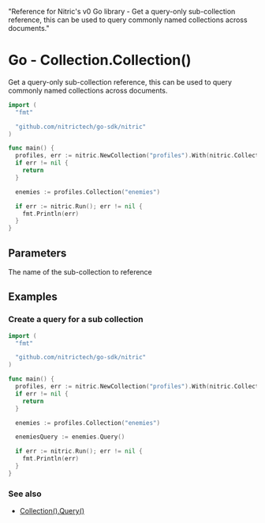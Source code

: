   "Reference for Nitric's v0 Go library - Get a query-only sub-collection reference, this can be used to query commonly named collections across documents."

# Go - Collection.Collection()

Get a query-only sub-collection reference, this can be used to query commonly named collections across documents.

```go
import (
  "fmt"

  "github.com/nitrictech/go-sdk/nitric"
)

func main() {
  profiles, err := nitric.NewCollection("profiles").With(nitric.CollectionReading)
  if err != nil {
    return
  }

  enemies := profiles.Collection("enemies")

  if err := nitric.Run(); err != nil {
    fmt.Println(err)
  }
}
```

## Parameters

<Properties>
  <Property name="name" required type="string">
    The name of the sub-collection to reference
  </Property>
</Properties>

## Examples

### Create a query for a sub collection

```go
import (
  "fmt"

  "github.com/nitrictech/go-sdk/nitric"
)

func main() {
  profiles, err := nitric.NewCollection("profiles").With(nitric.CollectionReading)
  if err != nil {
    return
  }

  enemies := profiles.Collection("enemies")

  enemiesQuery := enemies.Query()

  if err := nitric.Run(); err != nil {
    fmt.Println(err)
  }
}
```

### See also

- [Collection().Query()](./collection-query)
